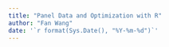 ```yaml
---
title: "Panel Data and Optimization with R"
author: "Fan Wang"
date: '`r format(Sys.Date(), "%Y-%m-%d")`'
---
```

